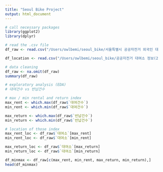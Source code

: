 ```yaml
---
title: "Seoul Bike Project"
output: html_document
---
```


```r
# call necessary packages
library(ggplot2)
library(dplyr)

# read the .csv file
df_raw <- read.csv("/Users/owlbemi/seoul_bike/서울특별시 공공자전거 외국인 대여정보(월별)_23.1-6.csv", fileEncoding = "CP949", encoding = "UTF-8")

df_location <- read.csv("/Users/owlbemi/seoul_bike/공공자전거 대여소 정보(23.06월 기준).csv", fileEncoding = "CP949", encoding = "UTF-8")

# data cleaning
df_raw <- na.omit(df_raw)
summary(df_raw)

# exploratory analysis (EDA)
# 대여건수 vs 반납건수

# max / min rental and return index
max_rent <- which.max(df_raw$`대여건수`)
min_rent <- which.min(df_raw$`대여건수`)

max_return <- which.max(df_raw$`반납건수`)
min_return <- which.min(df_raw$`반납건수`)

# location of those index
max_rent_loc <- df_raw$`대여소`[max_rent]
min_rent_loc <- df_raw$`대여소`[min_rent]

max_return_loc <- df_raw$`대여소`[max_return]
min_return_loc <- df_raw$`대여소`[min_return]

df_minmax <- df_raw[c(max_rent, min_rent, max_return, min_return),]
head(df_minmax)



```